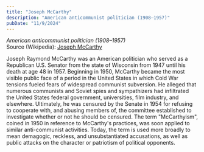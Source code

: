```yaml
---
title: "Joseph McCarthy"
description: "American anticommunist politician (1908–1957)"
pubDate: "11/9/2024"
---
```


*American anticommunist politician (1908–1957)*  
Source (Wikipedia): [Joseph McCarthy][1]

Joseph Raymond McCarthy was an American politician who served as a Republican U.S. Senator from the state of Wisconsin from 1947 until his death at age 48 in 1957. Beginning in 1950, McCarthy became the most visible public face of a period in the United States in which Cold War tensions fueled fears of widespread communist subversion. He alleged that numerous communists and Soviet spies and sympathizers had infiltrated the United States federal government, universities, film industry, and elsewhere. Ultimately, he was censured by the Senate in 1954 for refusing to cooperate with, and abusing members of, the committee established to investigate whether or not he should be censured. The term "McCarthyism", coined in 1950 in reference to McCarthy's practices, was soon applied to similar anti-communist activities. Today, the term is used more broadly to mean demagogic, reckless, and unsubstantiated accusations, as well as public attacks on the character or patriotism of political opponents.

[1]: https://en.wikipedia.org/wiki/Joseph_McCarthy
